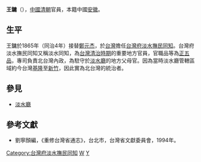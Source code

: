 {{Otheruses|王鏞}}
'''王鏞'''（{{bd|？||？||catIdx=W}}），[[中國|中國]][[清朝|清朝]]官員，本籍中國[[安徽|安徽]]。

== 生平 ==
王鏞於1865年（同治4年）接替[[鄭元杰|鄭元杰]]，於[[台灣|台灣]]擔任[[台灣府淡水撫民同知|台灣府淡水撫民同知]]。台灣府淡水撫民同知又稱淡水同知，為[[台灣清治時期|台灣清治時期]]的重要地方官員，官職品等為[[正五品|正五品]]，專司負責北台灣內政，為駐守於[[淡水廳|淡水廳]]的地方父母官。因為當時淡水廳管轄區域約今台灣[[基隆市|基隆]]至[[新竹市|新竹]]，因此實為北台灣的統治者。

==參見==
*[[淡水廳|淡水廳]]

==參考文獻==
*劉寧顏編，《重修台灣省通志》，台北市，台灣省文獻委員會，1994年。

{{start box}}
{{s-before|[[鄭元杰|鄭元杰]]}}
{{s-title|[[台灣府淡水撫民同知|台灣府淡水撫民同知]]|1865年上任}}
{{s-after|[[嚴金清|嚴金清]]}}
{{end box}}

[[Category:台灣府淡水撫民同知|Category:台灣府淡水撫民同知]]
[[Category:安徽人|W]]
[[Category:王姓|Y]]